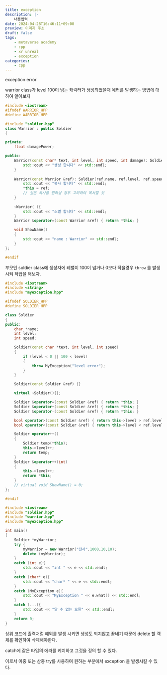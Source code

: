 ```yaml
---
title: exception
description: |-
    내용입력
date: 2024-04-28T16:46:11+09:00
preview: 이미지 주소
draft: false
tags:
    - metaverse academy
    - cpp
    - xr unreal
    - exception
categories:
    - cpp
---
```


exception error

warrior class가 level 100이 넘는 캐릭터가 생성되었을때 에러를 발생하는 방법에 대하여 알아보자

```cpp filename="warrior.hpp"
#include <iostream>
#ifndef WARRIOR_HPP
#define WARRIOR_HPP

#include "soldier.hpp"
class Warrior : public Soldier
{

private:
    float damagePower;

public:
    Warrior(const char* text, int level, int speed, int damage): Soldier(text, level, speed), damagePower(damage){
        std::cout << "생성 합니다" << std::endl;
    }
 
    Warrior(const Warrior &ref): Soldier(ref.name, ref.level, ref.speed){
        std::cout << "복사 합니다" << std::endl;
        *this = ref;
        // 깊은 복사를 원하실 경우 고려하여 복사할 것
    }
 
    ~Warrior( ){
        std::cout << "소멸 합니다" << std::endl;
    }
    Warrior &operator=(const Warrior &ref) { return *this; }

    void ShowName()
    {
        std::cout << "name : Warrior" << std::endl;
    }
};

#endif
```

부모인 soldier class에 생성자에 레밸이 100이 넘거나 0보다 작을경우 ```throw``` 를 발생시켜 작업을 해보자.

```cpp filename="soldier.hpp"
#include <iostream>
#include <string>
#include "myexception.hpp"

#ifndef SOLDIER_HPP
#define SOLDIER_HPP

class Soldier
{
public:
    char *name;
    int level;
    int speed;

    Soldier(const char *text, int level, int speed)
    {
        if (level < 0 || 100 < level)
        {
            throw MyException("level error");
        }
    }

    Soldier(const Soldier &ref) {}

    virtual ~Soldier(){};

    Soldier &operator=(const Soldier &ref) { return *this; }
    Soldier &operator+(const Soldier &ref) { return *this; }
    Soldier &operator-(const Soldier &ref) { return *this; }

    bool operator>(const Soldier &ref) { return this->level > ref.level; }
    bool operator<(const Soldier &ref) { return this->level < ref.level; }

    Soldier operator++()
    {
        Soldier temp(*this);
        this->level++;
        return temp;
    }
    Soldier &operator++(int)
    {
        this->level++;
        return *this;
    }
    // virtual void ShowName() = 0;
};

#endif
```

```cpp filename="main.cpp"
#include <iostream>
#include "soldier.hpp"
#include "warrior.hpp"
#include "myexception.hpp"

int main()
{
    Soldier *myWarrior;
    try {
        myWarrior = new Warrior("전사",1000,10,10);
        delete (myWarrior);
    }
    catch (int e){
        std::cout << "int " << e << std::endl;
    }
    catch (char* e){
        std::cout << "char* " << e << std::endl;
    }
    catch (MyException e){
        std::cout << "MyException " << e.what() << std::endl;
    }
    catch (...){
        std::cout << "알 수 없는 오류" << std::endl;
    }
    return 0;
}
```

상위 코드에 출력처럼 예외를 발생 시키면 생성도 되지않고 끝네기 때문에 delete 할 객체를 확인하여 삭제해야한다.

catch에 같은 타입의 에러를 케치하고 그것을 정의 할 수 있다.

이로서 이중 또는 삼중 try를 사용하여 원하는 부분에서 exception 을 발생시킬 수 있다.